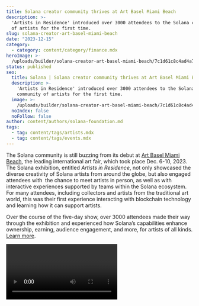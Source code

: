 ```yaml
---
title: Solana creator community thrives at Art Basel Miami Beach
description: >-
  'Artists in Residence' introduced over 3000 attendees to the Solana community
  of artists for the first time.
slug: solana-creator-art-basel-miami-beach
date: "2023-12-15"
category:
  - category: content/category/finance.mdx
heroImage: >-
  /uploads/builder/solana-creator-art-basel-miami-beach/7c1d61c8c4ad4a72833e0e8a9d9a253e.jpg
status: published
seo:
  title: Solana | Solana creator community thrives at Art Basel Miami Beach
  description: >-
    'Artists in Residence' introduced over 3000 attendees to the Solana
    community of artists for the first time.
  image: >-
    /uploads/builder/solana-creator-art-basel-miami-beach/7c1d61c8c4ad4a72833e0e8a9d9a253e.jpg
  noIndex: false
  noFollow: false
author: content/authors/solana-foundation.md
tags:
  - tag: content/tags/artists.mdx
  - tag: content/tags/events.mdx
---
```


The Solana community is still buzzing from its debut at [Art Basel Miami Beach](https://www.artbasel.com/miami-beach), the leading international art fair, which took place Dec. 6-10, 2023. The Solana exhibition, entitled _Artists in Residence_, not only showcased the diverse creativity of Solana artists from around the globe, but also engaged attendees with  the chance to meet artists in person, as well as with interactive experiences supported by teams within the Solana ecosystem. For many attendees, including collectors and artists from the traditional art world, this was their first experience interacting with blockchain technology and learning how it can support artists.

Over the course of the five-day show, over 3000 attendees made their way through the exhibition and experienced how Solana’s capabilities enhance ownership, earning, audience engagement, and more, for artists of all kinds. [Learn more](https://solana.com/art-basel).

<video url="https://youtu.be/HssYExTzoUs " />

## An unforgettable experience powered by Solana teams

Attendees who visited the _Artists in Residence_ exhibition were invited to engage with Solana-powered products, art-exchange platforms, and curated creator experiences throughout the event. Here’s a look at the various teams that helped enrich the Solana exhibition at Art Basel:

- [Meural](https://my.meural.netgear.com/), powered by NetGear, provided the screens in the exhibition, which allowed even the smallest detail of each showcased work to be seen in clear, high definition.
- [Primitives](https://primitives.xyz/landing?redirectTo=%2Fhome) showed attendees how to easily mint,collect, and start building their digital galleries on Solana at a dedicated on-screen minting station within the exhibition with easy-to-follow steps for getting started.
- [Sleek](https://www.sosleek.io/) provided a custom NFC card with a curated selection of resources to help artists and creatives get started on Solana.
- [TipLink](https://tiplink.io/) powered an experience that enabled attendees to claim limited edition artworks onsite from artists Lisanne Haack, Eko33, and Sleepr.

The exhibition was curated in collaboration with the teams from [Primitives](https://primitives.xyz/home), [Collector](https://collector.sh/), [Pengu Love](https://www.pengulove.com/), and input from the broader Solana community. For audiences not onsite at Art Basel, the team at [3.land](https://3.land/) built [a virtual representation](https://3.land/world/9RidDab8FHCfTLVSkXadKpQ5JMnenqx6EJBw5eRZPc6Q) of the _Artists in Residence_ exhibition in the metaverse for anyone to get a glimpse of the experience.

The experiences powered by Solana teams resulted in 400+ new Solana wallets opened, 750+ pieces of artwork claimed, and 200+ new pieces minted onchain over the course of the event.

<video url="https://youtu.be/IEFFOHeWAFY " />

## Solana artists create masterpieces live at Art Basel

With _Artists in Residence_, the Solana ecosystem brought a first-of-its-kind exhibition to Art Basel Miami Beach — live studios featuring three artists creating work in real-time. Attendees had the chance to interact with the artists, observe their process, and learn about their journey into the Solana ecosystem and how web3 enhances their creative practice. Here’s a look at the final works created by the artists during the event, and glimpse into their Art Basel experience.

### Jean-Jacques Duclaux (Eko33)

Eko33 invited attendees to interact with his custom-made theremin device, which transformed physical inputs into code that manipulated a live generative art piece featured in the studio.

[Watch Video](https://youtu.be/YHilyEoAPgI?feature=shared)

[Watch Video](https://youtu.be/pZ1q-ZG8Z-U?feature=shared)

### **Lisanne Haack**

Lisanne showcased her process of combining traditional and digital mediums, sketching concepts digitally on a tablet and translating these into large-scale oil paintings on canvas.

### **Sleepr**

Sleepr demonstrated how anonymity can foster deeper connection, inviting attendees to speak to him 1:1 on the phone. Over 500 patrons took part in these private phone conversations.

[Watch Video](https://youtu.be/FYL4cZruID4?feature=shared)

In addition to the live art created onsite, artwork from Solana artists around the world was displayed on the walls of the exhibition. The exhibition featured the works of [Anthony Azekwoh](https://exchange.art/single/7mkMux4Coj5CiyMfqqFodGiwixVJCA7BuNy6C7aVdkFP), [Apah Benson](https://exchange.art/single/AQx5HVGkm8KE21xkgpMP8wcwaF4frSftGdhKWnoqCxTW), [Laurence Antony](https://exchange.art/single/EH9YcvkT2ZacjQqYveUGYEu1U73R4duUwR9QLBg3KsyG), [Peanug](https://exchange.art/single/2VefdmJTFAZBfUrfWuf6A2bxnN33EPjJbbJeakPUtrfh), [Rupture](https://twitter.com/RuptureNFT), [Ryland Close](https://exchange.art/single/GT7AjiBwBXHwFAULoqg8kQhP6b3Fzgb91cxtc64e1sUT), and [Victoria Rickards](https://www.victoriarickards.studio/), most of which were featured via [Exchange.Art](https://exchange.art/).

## Inspiring artists and creatives is just the beginning

Not only did the Solana community inspire thousands of artists and creatives at Art Basel and showcase that blockchain technology adds texture and definition to existing traditional are processes, but the Solana ecosystem teams and community members left the event equally inspired to continue supporting creativity of all kinds. Get ready for 2024, where the Solana community will continue to build out more tools, products, and capabilities that support artists and creators.
